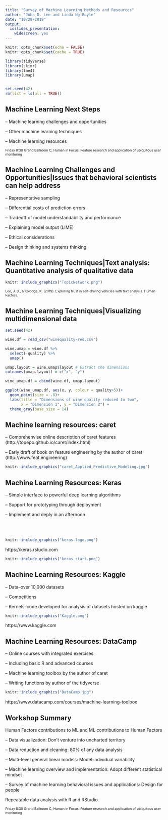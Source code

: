 ```yaml
---
title: "Survey of Machine Learning Methods and Resources"
author: "John D. Lee and Linda Ng Boyle"
date: "10/28/2019"
output:
  ioslides_presentation:
    widescreen: yes
---
```



```r
knitr::opts_chunk$set(echo = FALSE)
knitr::opts_chunk$set(cache = TRUE)

library(tidyverse)
library(skimr)
library(lme4)
library(umap)


set.seed(42)
rm(list = ls(all = TRUE))
```


## Machine Learning Next Steps
-- Machine learning challenges and opportunities

-- Other machine learning techniques

-- Machine learning resources

<span style="font-size:.75em">
Friday 8:30 Grand Ballroom C, Human in Focus: Feature research and application of ubiquitous user monitoring
</span>


## Machine Learning Challenges and Opportunities|Issues that behavioral scientists can help address{.build}

-- Representative sampling

-- Differential costs of prediction errors

-- Tradeoff of model understandability and performance

-- Explaining model output (LIME)

-- Ethical considerations

-- Design thinking and systems thinking



## Machine Learning Techniques|Text analysis: Quantitative analysis of qualitative data 

```r
knitr::include_graphics("TopicNetwork.png")

```

<span style="font-size:.75em">
Lee, J. D., & Kolodge, K. (2019). Exploring trust in self-driving vehicles with text analysis. Human Factors. 
</span>


## Machine Learning Techniques|Visualizing multidimensional data 

```r
set.seed(42)

wine.df = read_csv("winequality-red.csv")

wine.umap = wine.df %>% 
  select(-quality) %>% 
  umap()

umap.layout = wine.umap$layout # Extract the dimensions
colnames(umap.layout) = c("x", "y") 

wine_umap.df = cbind(wine.df, umap.layout)

ggplot(wine_umap.df, aes(x, y, colour = quality>5))+
  geom_point(size = .8)+
  labs(title = "Dimensions of wine quality reduced to two",
       x = "Dimension 1", y = "Dimension 2") +
  theme_gray(base_size = 14)  

```




## Machine learning resources: caret

-- Comprehenvise online description of caret features (http://topepo.github.io/caret/index.html)

-- Early draft of book on feature engineering by the author of caret (http://www.feat.engineering)

```r
knitr::include_graphics("caret_Applied_Predictive_Modeling.jpg")
```


## Machine Learning Resources: Keras  {.columns-2}

-- Simple interface to powerful deep learning algorithms

-- Support for prototyping through deployment

-- Implement and deply in an afternoon
<br>
<br>
<br>
<br>


```r
knitr::include_graphics("keras-logo.png")
```
 
https://keras.rstudio.com

<p class="forceBreak"></p>

```r
knitr::include_graphics("keras_start.png")
```



## Machine Learning Resources: Kaggle

-- Data--over 10,000 datasets

-- Competitions

-- Kernels--code developed for analysis of datasets hosted on kaggle

```r
knitr::include_graphics("Kaggle.png")
```

https://www.kaggle.com



## Machine Learning Resources: DataCamp

-- Online courses with integrated exercises

-- Including basic R and advanced courses 

-- Machine learning toolbox by the author of caret

-- Writing functions by author of the tidyverse

```r
knitr::include_graphics("DataCamp.jpg")
```

https://www.datacamp.com/courses/machine-learning-toolbox


## Workshop Summary{.build}
Human Factors contributions to ML and ML contributions to Human Factors

-- Data visualization: Don't venture into uncharted territory

-- Data reduction and cleaning: 80% of any data analysis

-- Multi-level general linear models: Model individual variability

-- Machine learning overview and implementation: Adopt different statistical mindset 

-- Survey of machine learning behavioral issues and applications: Design for people

Repeatable data analysis with R and RStudio

<span style="font-size:.75em">
Friday 8:30 Grand Ballroom C, Human in Focus: Feature research and application of ubiquitous user monitoring
</span>


